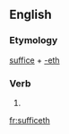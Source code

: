 ==English==

===Etymology===
[[suffice]] + [[-eth]]

===Verb===
{{en-verb form}}

# {{archaic third-person singular of|suffice}}

[[fr:sufficeth]]